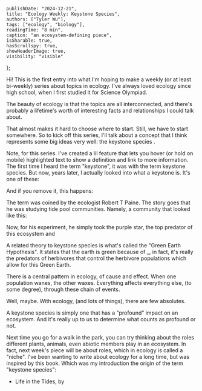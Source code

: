     publishDate: "2024-12-21",
    title: "Ecology Weekly: Keystone Species",
    authors: ["Tyler Wu"],
    tags: ["ecology", "biology"],
    readingTime: "8 min",
    caption: "an ecosystem-defining piece",
    isSharable: true,
    hasScrollspy: true,
    showHeaderImage: true,
    visibility: "visible"
};

Hi! This is the first entry into what I'm hoping to make a weekly (or at least bi-weekly) series about topics in ecology.
I've always loved ecology since high school, when I first studied it for Science Olympiad. 

The beauty of ecology is that the topics are all interconnected, and there's probably a lifetime's worth of interesting facts and relationships I could talk about. 

That almost makes it hard to choose where to start. Still, we have to start somewhere.
So to kick off this series, I'll talk about a concept that I think represents some big ideas very well: the keystone species . 

<LightCallout>
Note, for this series. I've created a lil feature that lets you hover (or hold on mobile) <HoverDefinitionText hoverText={'the definition would appear here...'} link={'https://thepigpencil.com'} linkText={'sometimes with a link'}>highlighted text</HoverDefinitionText> to show a definition and link to more information.
</LightCallout>

<ScrollspyHeader header="what does keystone mean?"/>
The first time I heard the term "keystone", it was with the term keystone species. 
But now, years later, I actually looked into what a keystone is. It's one of these:


And if you remove it, this happens:


The term was coined by the ecologist Robert T Paine. The story goes that he was studying tide pool communities. 
Namely, a community that looked like this:


Now, for his experiment, he simply took the purple star, the top predator of this ecosystem and 

<ScrollspyHeader header="downstream effects"/>
A related theory to keystone species is what's called the "Green Earth Hypothesis". 
It states that the earth is green because of _, in fact, it's really the predators of herbivores that control the herbivore populations which allow for this Green Earth.

There is a central pattern in ecology, of cause and effect. When one population wanes, the other waxes. 
Everything affects everything else, (to some degree), through these chain of events.




<ScrollspyHeader header="some examples"/>


<ScrollspyHeader header="can there be more than one?"/>
Well, maybe. With ecology, (and lots of things), there are few absolutes. 

A keystone species is simply one that has a "profound" impact on an ecosystem. 
And it's really up to us to determine what counts as profound or not.

<ScrollspyHeader header="what you can do"/>
Next time you go for a walk in the park, you can try thinking about the roles different plants, animals, even abiotic members play in an ecosystem.
In fact, next week's piece will be about roles, which in ecology is called a "niche".


<ScrollspyHeader header="reads" level={3}/>
I've been wanting to write about ecology for a long time, but was inspired by this book. 
Which was my introduction the origin of the term "keystone species":

- Life in the Tides, by 